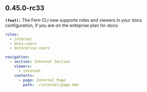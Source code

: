 ## 0.45.0-rc33
**`(feat):`** The Fern CLI now supports roles and viewers in your docs configuration, if you are on the enteprise plan for docs:

```yml docs.ym
roles:
  - internal
  - beta-users
  - enterprise-users

navigation:
  - section: Internal Section
    viewers:
      - internal
    contents:
      - page: Internal Page
        path: ./internal/page.mdx
```


